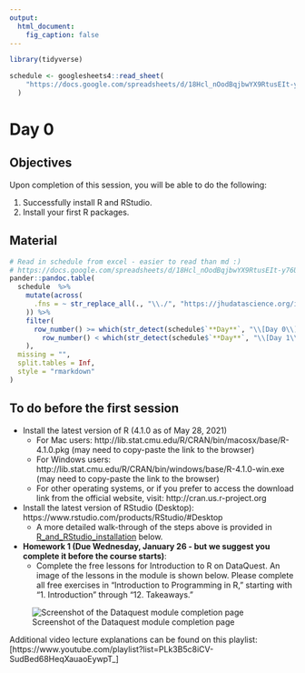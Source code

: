 ```yaml
---
output:
  html_document:
    fig_caption: false
---
```


```r
library(tidyverse)

schedule <- googlesheets4::read_sheet(
    "https://docs.google.com/spreadsheets/d/18Hcl_nOodBqjbwYX9RtusEIt-y76Uf3ZaATvwl5mPlI/edit?usp=sharing"
  )
```

# Day 0

## Objectives

Upon completion of this session, you will be able to do the following:

1. Successfully install R and RStudio.
2. Install your first R packages.

## Material

```r
# Read in schedule from excel - easier to read than md :)
# https://docs.google.com/spreadsheets/d/18Hcl_nOodBqjbwYX9RtusEIt-y76Uf3ZaATvwl5mPlI/edit?usp=sharing
pander::pandoc.table(
  schedule  %>%
    mutate(across(
      .fns = ~ str_replace_all(., "\\./", "https://jhudatascience.org/intro_to_r/")
    )) %>%
    filter(
      row_number() >= which(str_detect(schedule$`**Day**`, "\\[Day 0\\]")) &
        row_number() < which(str_detect(schedule$`**Day**`, "\\[Day 1\\]")) - 1
    ),
  missing = "",
  split.tables = Inf,
  style = "rmarkdown"
)
``` 


## To do before the first session

- Install the latest version of R (4.1.0 as of May 28, 2021)
  - For Mac users: http://lib.stat.cmu.edu/R/CRAN/bin/macosx/base/R-4.1.0.pkg (may need to copy-paste the link to the browser)
  - For Windows users: http://lib.stat.cmu.edu/R/CRAN/bin/windows/base/R-4.1.0-win.exe (may need to copy-paste the link to the browser)
  - For other operating systems, or if you prefer to access the download link from the official website, visit: http://cran.us.r-project.org

- Install the latest version of RStudio (Desktop): https://www.rstudio.com/products/RStudio/#Desktop
  - A more detailed walk-through of the steps above is provided in [R_and_RStudio_installation](needs-file) below.

- **Homework 1 (Due Wednesday, January 26 - but we suggest you complete it before the course starts)**: 
  - Complete the free lessons for Introduction to R on DataQuest. An image of the lessons in the module is shown below. Please complete all free exercises in "Introduction to Programming in R," starting with "1. Introduction" through "12. Takeaways."
    
![Screenshot of the Dataquest module completion page](../../images/dataquest.jpg)    
    
Additional video lecture explanations can be found on this playlist: [https://www.youtube.com/playlist?list=PLk3B5c8iCV-SudBed68HeqXauaoEywpT_]
